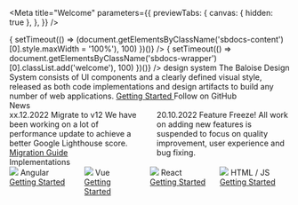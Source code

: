 
<Meta
  title="Welcome"
  parameters={{
    previewTabs: {
      canvas: { hidden: true },
    },
  }}
/>


<link
  onLoad={(() => {
    setTimeout(() => (document.getElementsByClassName('sbdocs-content')[0].style.maxWidth = '100%'), 100)
  })()}
/>
<link
  onLoad={(() => {
    setTimeout(() => document.getElementsByClassName('sbdocs-wrapper')[0].classList.add('welcome'), 100)
  })()}
/>

<bal-doc-app>
  <bal-stage color="purple" shape size="small">
    <bal-stage-body>
      <bal-logo color="white" animated color="blue"></bal-logo>
      <bal-heading subtitle space="all">
        design system
      </bal-heading>
      <bal-text size="lead" class="mt-medium">
        The Baloise Design System consists of UI components and a clearly defined visual style, released as both code
        implementations and design artifacts to build any number of web applications.
      </bal-text>
      <bal-button-group class="mt-medium">
        <a
          class="button is-primary"
          style={{ width: 'auto' }}
          href="?path=/docs/development-getting-started-overview--page"
        >
          Getting Started
        </a>
        <bal-button
          color="info"
          icon="github"
          href="https://github.com/baloise-incubator/design-system"
          target="_blank"
        >
          Follow on GitHub
        </bal-button>
      </bal-button-group>
    </bal-stage-body>
  </bal-stage>
</bal-doc-app>

<bal-doc-app>
  <div class="pt-xx-large pb-large container">
    <bal-heading>News</bal-heading>
    <div class="columns is-multiline">
      <div class="column is-one-quarter-desktop is-half-tablet">
        <bal-card fullheight class="p-none">
          <bal-card-content>
            <bal-text size="small">xx.12.2022</bal-text>
            <bal-heading space="all" level="h3">
              Migrate to v12
            </bal-heading>
            <bal-text space="none">
              We have been working on a lot of performance update to achieve a better Google Lighthouse score.
            </bal-text>
            <a
              class="button is-primary mt-normal"
              style={{ width: 'auto' }}
              href="?path=/docs/development-migration-migration-from-11-x-to-12-x--page"
            >
              Migration Guide
            </a>
          </bal-card-content>
        </bal-card>
      </div>
      <div class="column is-one-quarter-desktop is-half-tablet">
        <bal-card fullheight class="p-none">
          <bal-card-content>
            <bal-text size="small">20.10.2022</bal-text>
            <bal-heading space="all" level="h3">
              Feature Freeze!
            </bal-heading>
            <bal-text space="none">
              All work on adding new features is suspended to focus on quality improvement, user experience and bug
              fixing.
            </bal-text>
          </bal-card-content>
        </bal-card>
      </div>
    </div>
  </div>
</bal-doc-app>

<bal-doc-app>
  <div class="py-x-large container">
    <bal-heading>Implementations</bal-heading>
    <div class="columns is-multiline">
      <div class="column is-one-quarter-desktop is-half-tablet">
        <bal-card color="red-1" class="p-none">
          <bal-card-content>
            <div class="is-flex is-align-items-center fg-normal is-flex-direction-column">
              <img src={AngularLogo} style={{ maxWidth: '60px', maxHeight: '60px' }} />
              <bal-heading level="h3">Angular</bal-heading>
              <a
                class="button is-primary"
                style={{ width: 'auto' }}
                href="?path=/docs/development-getting-started-angular-overview--page"
              >
                Getting Started
              </a>
            </div>
          </bal-card-content>
        </bal-card>
      </div>
      <div class="column is-one-quarter-desktop is-half-tablet">
        <bal-card color="green-1" class="p-none">
          <bal-card-content>
            <div class="is-flex is-align-items-center fg-normal is-flex-direction-column">
              <img src={VueLogo} style={{ maxWidth: '60px', maxHeight: '60px' }} />
              <bal-heading level="h3">Vue</bal-heading>
              <a
                class="button is-primary"
                style={{ width: 'auto' }}
                href="?path=/docs/development-getting-started-vue-overview--page"
              >
                Getting Started
              </a>
            </div>
          </bal-card-content>
        </bal-card>
      </div>
      <div class="column is-one-quarter-desktop is-half-tablet">
        <bal-card color="purple-1" class="p-none">
          <bal-card-content>
            <div class="is-flex is-align-items-center fg-normal is-flex-direction-column">
              <img src={ReactLogo} style={{ maxWidth: '60px', maxHeight: '60px' }} />
              <bal-heading level="h3">React</bal-heading>
              <a
                class="button is-primary"
                style={{ width: 'auto' }}
                href="?path=/docs/development-getting-started-react-overview--page"
              >
                Getting Started
              </a>
            </div>
          </bal-card-content>
        </bal-card>
      </div>
      <div class="column is-one-quarter-desktop is-half-tablet">
        <bal-card color="yellow-1" class="p-none">
          <bal-card-content>
            <div class="is-flex is-align-items-center fg-normal is-flex-direction-column">
              <img src={HtmlLogo} style={{ maxWidth: '60px', maxHeight: '60px' }} />
              <bal-heading level="h3">HTML / JS</bal-heading>
              <a
                class="button is-primary"
                style={{ width: 'auto' }}
                href="?path=/docs/development-getting-started-html5-overview--page"
              >
                Getting Started
              </a>
            </div>
          </bal-card-content>
        </bal-card>
      </div>
    </div>
  </div>
</bal-doc-app>
